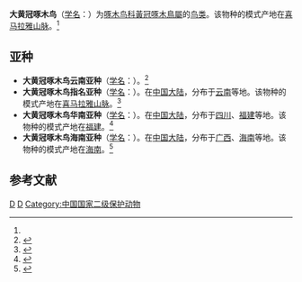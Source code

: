 {{Speciesbox
| genus = Chrysophlegma
| species = flavinucha
| status = LC
| status_system = IUCN3.1
| status_ref = <ref>{{IUCN|id=22681437 |title=''Chrysophlegma flavinucha'' |assessors=[[BirdLife_International|BirdLife International]]|version=2018.2 |year=2018|accessdate=6 August 2018}}</ref>
| image = Greater Yellownape Ghatgarh Uttarakhand India 26.11.2015.jpg
| image_caption = 喜馬拉雅亞種（''C. f. kumaonense''）雄鳥，攝於[[印度|印度]][[北阿坎德邦|北阿坎德邦]] 
| authority = （[[約翰·古爾德|Gould]], 1834）<ref name='id2464'>{{cite web| url =http://www.bioinfo.cn/db05/BjdwSpecies.php?action=view&id=2464| title =大黄冠啄木鸟| work =《中国动物物种编目数据库》| publisher =中国科学院微生物研究所| author =中国科学院动物研究所| accessdate =2009-04-04| deadurl =yes| archiveurl =https://web.archive.org/web/20160305002757/http://www.bioinfo.cn/db05/BjdwSpecies.php?action=view&id=2464| archivedate =2016-03-05}}</ref>
| synonyms = 
* ''Picus flavinucha'' <small>Gould, 1834</small>
}}

'''大黄冠啄木鸟'''（[[学名|学名]]：{{lang|la|''Chrysophlegma flavinucha''}}）为[[啄木鸟科|啄木鸟科]][[黃冠啄木鳥屬|黃冠啄木鳥屬]]的[[鸟类|鸟类]]。该物种的模式产地在[[喜马拉雅山脉|喜马拉雅山脉]]。<ref name='id2464'/>

==亚种==
*'''大黄冠啄木鸟云南亚种'''（[[学名|学名]]：{{lang|la|''Picus flavinucha archon''}}）。<ref name='id2465'>{{cite web| url =http://www.bioinfo.cn/db05/BjdwSpecies.php?action=view&id=2465| title =大黄冠啄木鸟云南亚种| work =《中国动物物种编目数据库》| publisher =中国科学院微生物研究所| author =中国科学院动物研究所| accessdate =2009-04-04| deadurl =yes| archiveurl =https://web.archive.org/web/20160305075713/http://www.bioinfo.cn/db05/BjdwSpecies.php?action=view&id=2465| archivedate =2016-03-05}}</ref>
*'''大黄冠啄木鸟指名亚种'''（[[学名|学名]]：{{lang|la|''Picus flavinucha flavinucha''}}）。在[[中国大陆|中国大陆]]，分布于[[云南|云南]]等地。该物种的模式产地在[[喜马拉雅山脉|喜马拉雅山脉]]。<ref name='id2466'>{{cite web| url =http://www.bioinfo.cn/db05/BjdwSpecies.php?action=view&id=2466| title =大黄冠啄木鸟指名亚种| work =《中国动物物种编目数据库》| publisher =中国科学院微生物研究所| author =中国科学院动物研究所| accessdate =2009-04-04| deadurl =yes| archiveurl =https://web.archive.org/web/20160305034614/http://www.bioinfo.cn/db05/BjdwSpecies.php?action=view&id=2466| archivedate =2016-03-05}}</ref>
*'''大黄冠啄木鸟华南亚种'''（[[学名|学名]]：{{lang|la|''Picus flavinucha ricketti''}}）。在[[中国大陆|中国大陆]]，分布于[[四川|四川]]、[[福建|福建]]等地。该物种的模式产地在[[福建|福建]]。<ref name='id2467'>{{cite web| url =http://www.bioinfo.cn/db05/BjdwSpecies.php?action=view&id=2467| title =大黄冠啄木鸟华南亚种| work =《中国动物物种编目数据库》| publisher =中国科学院微生物研究所| author =中国科学院动物研究所| accessdate =2009-04-04| deadurl =yes| archiveurl =https://web.archive.org/web/20160305042832/http://www.bioinfo.cn/db05/BjdwSpecies.php?action=view&id=2467| archivedate =2016-03-05}}</ref>
*'''大黄冠啄木鸟海南亚种'''（[[学名|学名]]：{{lang|la|''Picus flavinucha styani''}}）。在[[中国大陆|中国大陆]]，分布于[[广西|广西]]、[[海南|海南]]等地。该物种的模式产地在[[海南|海南]]。<ref name='id2468'>{{cite web| url =http://www.bioinfo.cn/db05/BjdwSpecies.php?action=view&id=2468| title =大黄冠啄木鸟海南亚种| work =《中国动物物种编目数据库》| publisher =中国科学院微生物研究所| author =中国科学院动物研究所| accessdate =2009-04-04| deadurl =yes| archiveurl =https://web.archive.org/web/20160305043113/http://www.bioinfo.cn/db05/BjdwSpecies.php?action=view&id=2468| archivedate =2016-03-05}}</ref>

== 参考文献 ==
{{reflist}}
{{Taxonbar|from=Q27074946}}

[[Category:绿啄木鸟属|D]]
[[Category:1834年描述的鸟类|D]]
[[Category:中国国家二级保护动物|Category:中国国家二级保护动物]]